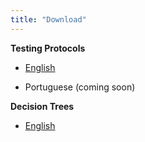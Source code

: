 ```yaml
---
title: "Download"
---
```


**Testing Protocols**

-   [English](static/files/fgcompass-testing-protocols-port-v2.2.pdf)

-   Portuguese (coming soon)

**Decision Trees**

-   [English](static/files/fgcompass-decision-trees-v2.2.pdf)